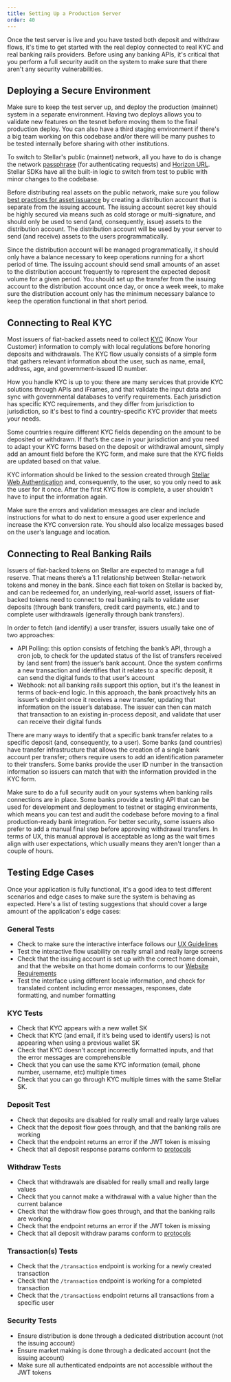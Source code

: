 ```yaml
---
title: Setting Up a Production Server
order: 40
---
```


Once the test server is live and you have tested both deposit and withdraw flows, it's time to get started with the real deploy connected to real KYC and real banking rails providers. Before using any banking APIs, it's critical that you perform a full security audit on the system to make sure that there aren't any security vulnerabilities.

## Deploying a Secure Environment
Make sure to keep the test server up, and deploy the production (mainnet) system in a separate environment. Having two deploys allows you to validate new features on the tesnet before moving them to the final production deploy. You can also have a third staging environment if there's a big team working on this codebase and/or there will be many pushes to be tested internally before sharing with other institutions.

To switch to Stellar's public (mainnet) network, all you have to do is change the network [passphrase](link) (for authenticating requests) and [Horizon URL](link). Stellar SDKs have all the built-in logic to switch from test to public with minor changes to the codebase.

Before distributing real assets on the public network, make sure you follow [best practices for asset issuance](link) by creating a distribution account that is separate from the issuing account. The issuing account secret key should be highly secured via means such as cold storage or multi-signature, and should only be used to send (and, consequently, issue) assets to the distribution account. The distribution account will be used by your server to send (and receive) assets to the users programmatically.

Since the distribution account will be managed programmatically, it should only have a balance necessary to keep operations running for a short period of time. The issuing account should send small amounts of an asset to the distribution account frequently to represent the expected deposit volume for a given period. You should set up the transfer from the issuing account to the distribution account once day, or once a week week, to make sure the distribution account only has the minimum necessary balance to keep the operation functional in that short period.

## Connecting to Real KYC
Most issuers of fiat-backed assets need to collect  [KYC](link) (Know Your Customer) information to comply with local regulations before honoring deposits and withdrawals. The KYC flow usually consists of a simple form that gathers relevant information about the user, such as name, email, address, age, and government-issued ID number.

How you handle KYC is up to you: there are many services that provide KYC solutions through APIs and iFrames, and that validate the input data and sync with governmental databases to verify requirements. Each jurisdiction has specific KYC requirements, and they differ from jurisdiction to jurisdiction, so it's best to find a country-specific KYC provider that meets your needs.

Some countries require different KYC fields depending on the amount to be deposited or withdrawn. If that’s the case in your jurisdiction and you need to adapt your KYC forms based on the deposit or withdrawal amount, simply add an amount field before the KYC form, and make sure that the KYC fields are updated based on that value.

KYC information should be linked to the session created through [Stellar Web Authentication](link) and, consequently, to the user, so you only need to ask the user for it once. After the first KYC flow is complete, a user shouldn't have to input the information again.

Make sure the errors and validation messages are clear and include instructions for what to do next to ensure a good user experience and increase the KYC conversion rate. You should also localize messages based on the user's language and location.

## Connecting to Real Banking Rails
Issuers of fiat-backed tokens on Stellar are expected to manage a full reserve.  That means there’s a 1:1 relationship between Stellar-network tokens and money in the bank.  Since each fiat token on Stellar is backed by, and can be redeemed for, an underlying, real-world asset, issuers of fiat-backed tokens need to connect to real banking rails to validate user deposits (through bank transfers, credit card payments, etc.) and to complete user withdrawals (generally through bank transfers).

In order to fetch (and identify) a user transfer, issuers usually take one of two approaches:

* API Polling: this option consists of fetching the bank’s API, through a cron job, to check for the updated status of the list of transfers received by (and sent from) the issuer’s bank account. Once the system confirms a new transaction and identifies that it relates to a specific deposit, it can send the digital funds to that user's account
* Webhook: not all banking rails support this option, but it's the leanest in terms of back-end logic. In this approach, the bank proactively hits an issuer’s endpoint once it receives a new transfer, updating that information on the issuer’s database. The issuer can then can match that transaction to an existing in-process deposit, and validate that user can receive their digital funds

There are many ways to identify that a specific bank transfer relates to a specific deposit (and, consequently, to a user). Some banks (and countries) have transfer infrastructure that allows the creation of a single bank account per transfer; others require users to add an identification parameter to their transfers.  Some banks provide the user ID number in the transaction information so issuers can match that with the information provided in the KYC form.

Make sure to do a full security audit on your systems when banking rails connections are in place. Some banks provide a testing API that can be used for development and deployment to testnet or staging environments, which means you can test and audit the codebase before moving to a final production-ready bank integration. For better security, some issuers also prefer to add a manual final step before approving withdrawal transfers. In terms of UX, this manual approval is acceptable as long as the wait times align with user expectations, which usually means they aren't longer than a couple of hours. 

## Testing Edge Cases
Once your application is fully functional, it's a good idea to test different scenarios and edge cases to make sure the system is behaving as expected. Here's a list of testing suggestions that should cover a large amount of the application's edge cases:

### General Tests
* Check to make sure the interactive interface follows our [UX Guidelines](link)
* Test the interactive flow usability on really small and really large screens
* Check that the issuing account is set up with the correct home domain, and that the website on that home domain conforms to our [Website Requirements](link)
* Test the interface using different locale information, and check for translated content including error messages, responses, date formatting, and number formatting

### KYC Tests
* Check that KYC appears with a new wallet SK
* Check that KYC (and email, if it’s being used to identify users) is not appearing when using a previous wallet SK
* Check that KYC doesn't accept incorrectly formatted inputs, and that the error messages are comprehensible
* Check that you can use the same KYC information (email, phone number, username, etc) multiple times
* Check that you can go through KYC multiple times with the same Stellar SK.

### Deposit Test
* Check that deposits are disabled for really small and really large values
* Check that the deposit flow goes through, and that the banking rails are working
* Check that the endpoint returns an error if the JWT token is missing
* Check that all deposit response params conform to [protocols](link)

### Withdraw Tests
* Check that withdrawals are disabled for really small and really large values
* Check that you cannot make a withdrawal with a value higher than the current balance
* Check that the withdraw flow goes through, and that the banking rails are working
* Check that  the endpoint returns an error if the JWT token is missing
* Check that all deposit withdraw params conform to [protocols](link)

### Transaction(s) Tests
* Check that the `/transaction` endpoint is working for a newly created transaction
* Check that the `/transaction` endpoint is working for a completed transaction
* Check that the `/transactions` endpoint returns all transactions from a specific user

### Security Tests
* Ensure distribution is done through a dedicated distribution account (not the issuing account)
* Ensure market making is done through a dedicated account (not the issuing account)
* Make sure all authenticated endpoints are not accessible without the JWT tokens
